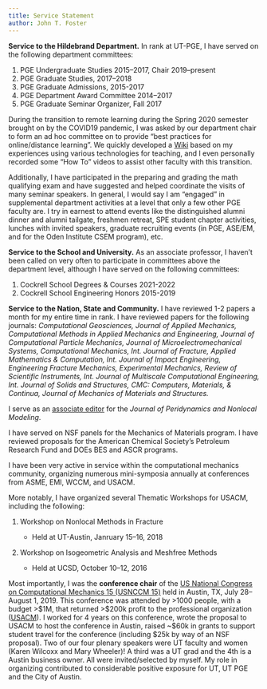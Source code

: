 ```yaml
---
title: Service Statement
author: John T. Foster 
---
```


**Service to the Hildebrand Department.** In rank at UT-PGE, I have served on the following department committees:

1.  PGE Undergraduate Studies 2015--2017, Chair 2019--present
1.  PGE Graduate Studies, 2017--2018
1.  PGE Graduate Admissions, 2015-2017 
1.  PGE Department Award Committee 2014--2017
1.  PGE Graduate Seminar Organizer, Fall 2017

During the transition to remote learning during the Spring 2020 semester brought on by the COVID19 pandemic, I was asked by our department chair to form an ad hoc committee on to provide "best practices for online/distance learning".  We quickly developed a [Wiki](https://wikis.utexas.edu/display/pgeonlineteaching/Online+lectures) based on my experiences using various technologies for teaching, and I even personally recorded some "How To" videos to assist other faculty with this transition.

Additionally, I have participated in the preparing and grading the math qualifying exam and have suggested and helped coordinate the visits of many seminar speakers. In general, I would say I am "engaged" in supplemental department activities at a level that only a few other PGE faculty are. I try in earnest to attend events like the distinguished alumni dinner and alumni tailgate, freshmen retreat, SPE student chapter activities, lunches with invited speakers, graduate recruiting events (in PGE, ASE/EM, and for the Oden Institute CSEM program), etc.

**Service to the School and University.** As an associate professor, I haven't been called on very often to participate in committees above the department level, although I have served on the following committees:

1.  Cockrell School Degrees & Courses 2021-2022 
1.  Cockrell School Engineering Honors 2015-2019


**Service to the Nation, State and Community.**  I have reviewed 1-2 papers a month for my entire time in rank. I have reviewed papers for the following journals: *Computational Geosciences, Journal of Applied Mechanics, Computational Methods in Applied Mechanics and Engineering, Journal of Computational Particle Mechanics, Journal of Microelectromechanical Systems, Computational Mechanics, Int. Journal of Fracture, Applied Mathematics & Computation, Int. Journal of Impact
Engineering, Engineering Fracture Mechanics, Experimental Mechanics, Review of Scientific Instruments, Int. Journal of Multiscale Computational Engineering, Int. Journal of Solids and Structures, CMC: Computers, Materials, & Continua, Journal of Mechanics of Materials and
Structures.*

I serve as an [associate editor](https://www.springer.com/journal/42102/editors) for the *Journal of Peridynamics and Nonlocal Modeling*.

I have served on NSF panels for the Mechanics of Materials program. I have reviewed proposals for the American Chemical Society's Petroleum Research Fund and DOEs BES and ASCR programs.

I have been very active in service within the computational mechanics community, organizing numerous mini-symposia annually at conferences from ASME, EMI, WCCM, and USACM.

More notably, I have organized several Thematic Workshops for USACM,
including the following:

1.  Workshop on Nonlocal Methods in Fracture

    -   Held at UT-Austin, Janruary 15--16, 2018 

1.  Workshop on Isogeometric Analysis and Meshfree Methods

    -   Held at UCSD, October 10--12, 2016


Most importantly, I was the **conference chair** of the [US National Congress on Computational Mechanics 15 (USNCCM 15)](http://15.usnccm.org/) held in Austin, TX, July 28--August 1, 2019. This conference was attended by >1000 people, with a budget >$1M, that returned >$200k profit to the professional organization ([USACM](https://www.usacm.org/)).  I worked for 4 years on this conference, wrote the proposal to USACM to host the conference in Austin, raised ~$60k in grants to support student travel for the conference (including $25k by way of an NSF proposal).    Two of our four plenary speakers were UT faculty and women (Karen Wilcoxx and Mary Wheeler)!  A third was a UT grad and the 4th is a Austin business owner.  All were invited/selected by myself.  My role in organizing contributed to considerable positive exposure for UT, UT PGE and the City of Austin.
